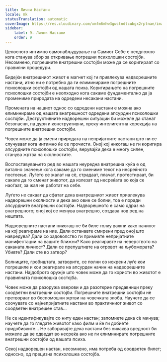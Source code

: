 ```yaml
---
title: Лични Настани
locale: mk
statusTranslation: automatic
coverImage: https://res.cloudinary.com/xmfm6mhw3gwctndtcubgx2rptnae/image/upload/v1740468922/small_cover_tratado_de_psicologia_revolucionaria_a4c0dca4e0.webp
sidebar:
    label: 9. Лични Настани
    order: 9
---
```

Целосното интимно самонабљудување на Самиот Себе е неодложно кога станува збор за откривање погрешни психолошки состојби. Несомнено, погрешните внатрешни состојби може да се коригираат со правилни процедури.

Бидејќи внатрешниот живот е магнет кој ги привлекува надворешните настани, итно ни е потребно да ги елиминираме погрешните психолошки состојби од нашата психа. Коригирањето на погрешните психолошки состојби е неопходно кога сакаме фундаментално да ја промениме природата на одредени несакани настани.

Промената на нашиот однос со одредени настани е можна ако елиминираме од нашата внатрешност одредени апсурдни психолошки состојби. Деструктивните надворешни ситуации би можеле да станат безопасни, па дури и конструктивни, преку интелигентна корекција на погрешните внатрешни состојби.

Човек може да ја смени природата на непријатните настани што ни се случуваат кога интимно ќе се прочисти. Оној кој никогаш не ги коригира апсурдните психолошки состојби, верувајќи дека е многу силен, станува жртва на околностите.

Воспоставувањето ред во нашата неуредна внатрешна куќа е од витално значење кога сакаме да го смениме текот на несреќното постоење. Луѓето се жалат на сè, страдаат, плачат, протестираат, би сакале да го сменат животот, да излезат од несреќата во која се наоѓаат, за жал не работат на себе.

Луѓето не сакаат да сфатат дека внатрешниот живот привлекува надворешни околности и дека ако овие се болни, тоа е поради апсурдните внатрешни состојби. Надворешното е само одраз на внатрешното; оној кој се менува внатрешно, создава нов ред на нештата.

Надворешните настани никогаш не би биле толку важни како начинот на кој реагираме на нив. Дали останавте смирени пред оној што навредува? Дали со задоволство ги примивте непријатните манифестации на вашите ближни? Како реагиравте на неверството на саканата личност? Дали се препуштивте на отровот на љубомората? Убивте? Дали сте во затвор?

Болниците, гробиштата, затворите, се полни со искрени луѓе кои погрешиле и кои реагирале на апсурден начин на надворешните настани. Најдоброто оружје што човек може да го користи во животот е правилната психолошка состојба.

Човек може да разоружа ѕверови и да разоткрие предавници преку соодветни внатрешни состојби. Погрешните внатрешни состојби нè претвораат во беспомошни жртви на човечката злоба. Научете да се соочувате со најнепријатните настани во практичниот живот со соодветен внатрешен став...

Не се идентификувајте со ниту еден настан; запомнете дека сè минува; научете да го гледате животот како филм и ќе ги добиете придобивките... Не заборавајте дека настани без никаква вредност би можеле да ве одведат во несреќа ако не ги елиминирате погрешните внатрешни состојби од вашата психа.

Секој надворешен настан, несомнено, има потреба од соодветен билет; односно, од прецизна психолошка состојба.


